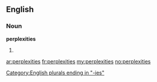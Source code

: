 ==English==

===Noun===
'''perplexities'''

# {{plural of|[[perplexity]]}}

[[Category:English plurals ending in "-ies"]]

[[ar:perplexities]]
[[fr:perplexities]]
[[my:perplexities]]
[[no:perplexities]]